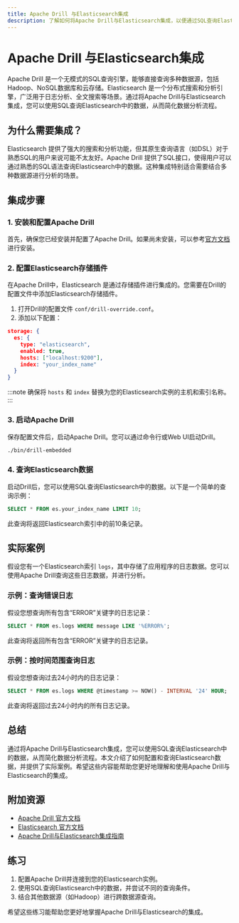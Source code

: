 ```yaml
---
title: Apache Drill 与Elasticsearch集成
description: 了解如何将Apache Drill与Elasticsearch集成，以便通过SQL查询Elasticsearch中的数据。本文适合初学者，包含逐步讲解、代码示例和实际案例。
---
```


# Apache Drill 与Elasticsearch集成

Apache Drill 是一个无模式的SQL查询引擎，能够直接查询多种数据源，包括Hadoop、NoSQL数据库和云存储。Elasticsearch 是一个分布式搜索和分析引擎，广泛用于日志分析、全文搜索等场景。通过将Apache Drill与Elasticsearch集成，您可以使用SQL查询Elasticsearch中的数据，从而简化数据分析流程。

## 为什么需要集成？

Elasticsearch 提供了强大的搜索和分析功能，但其原生查询语言（如DSL）对于熟悉SQL的用户来说可能不太友好。Apache Drill 提供了SQL接口，使得用户可以通过熟悉的SQL语法查询Elasticsearch中的数据。这种集成特别适合需要结合多种数据源进行分析的场景。

## 集成步骤

### 1. 安装和配置Apache Drill

首先，确保您已经安装并配置了Apache Drill。如果尚未安装，可以参考[官方文档](https://drill.apache.org/docs/)进行安装。

### 2. 配置Elasticsearch存储插件

在Apache Drill中，Elasticsearch 是通过存储插件进行集成的。您需要在Drill的配置文件中添加Elasticsearch存储插件。

1. 打开Drill的配置文件 `conf/drill-override.conf`。
2. 添加以下配置：

```json
storage: {
  es: {
    type: "elasticsearch",
    enabled: true,
    hosts: ["localhost:9200"],
    index: "your_index_name"
  }
}
```

:::note
确保将 `hosts` 和 `index` 替换为您的Elasticsearch实例的主机和索引名称。
:::

### 3. 启动Apache Drill

保存配置文件后，启动Apache Drill。您可以通过命令行或Web UI启动Drill。

```bash
./bin/drill-embedded
```

### 4. 查询Elasticsearch数据

启动Drill后，您可以使用SQL查询Elasticsearch中的数据。以下是一个简单的查询示例：

```sql
SELECT * FROM es.your_index_name LIMIT 10;
```

此查询将返回Elasticsearch索引中的前10条记录。

## 实际案例

假设您有一个Elasticsearch索引 `logs`，其中存储了应用程序的日志数据。您可以使用Apache Drill查询这些日志数据，并进行分析。

### 示例：查询错误日志

假设您想查询所有包含“ERROR”关键字的日志记录：

```sql
SELECT * FROM es.logs WHERE message LIKE '%ERROR%';
```

此查询将返回所有包含“ERROR”关键字的日志记录。

### 示例：按时间范围查询日志

假设您想查询过去24小时内的日志记录：

```sql
SELECT * FROM es.logs WHERE @timestamp >= NOW() - INTERVAL '24' HOUR;
```

此查询将返回过去24小时内的所有日志记录。

## 总结

通过将Apache Drill与Elasticsearch集成，您可以使用SQL查询Elasticsearch中的数据，从而简化数据分析流程。本文介绍了如何配置和查询Elasticsearch数据，并提供了实际案例。希望这些内容能帮助您更好地理解和使用Apache Drill与Elasticsearch的集成。

## 附加资源

- [Apache Drill 官方文档](https://drill.apache.org/docs/)
- [Elasticsearch 官方文档](https://www.elastic.co/guide/index.html)
- [Apache Drill与Elasticsearch集成指南](https://drill.apache.org/docs/elasticsearch-storage-plugin/)

## 练习

1. 配置Apache Drill并连接到您的Elasticsearch实例。
2. 使用SQL查询Elasticsearch中的数据，并尝试不同的查询条件。
3. 结合其他数据源（如Hadoop）进行跨数据源查询。

希望这些练习能帮助您更好地掌握Apache Drill与Elasticsearch的集成。